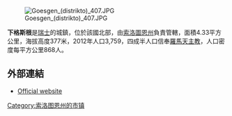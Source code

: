[[Image:Goesgen_(distrikto)_407.JPG|right]]

'''下格斯根'''是[[瑞士|瑞士]]的城鎮，位於該國北部，由[[索洛圖恩州|索洛圖恩州]]負責管轄，面積4.33平方公里，海拔高度377米，2012年人口3,759，四成半人口信奉[[羅馬天主教|羅馬天主教]]，人口密度每平方公里868人。

==外部連結==
* [http://www.niedergoesgen.ch Official website]{{Wayback|url=http://www.niedergoesgen.ch/ |date=20170528163355 }} {{de icon}}

{{Switzerland-geo-stub}}
[[Category:索洛图恩州的市镇|Category:索洛图恩州的市镇]]